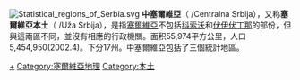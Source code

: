{{NoteTA
  |G1=地名
  |G2=nationality
}}

[[File:Statistical_regions_of_Serbia.svg|thumb]]
'''中塞爾維亞'''（{{lang|sr|Централна Србија}} /Centralna Srbija），又称'''塞爾維亞本土'''（{{lang|sr|Ужа Србија}} /Uža Srbija），是指[[塞爾維亞|塞爾維亞]]不包括[[科索沃|科索沃]]和[[伏伊伏丁那|伏伊伏丁那]]的部份，但與這兩區不同，並沒有相應的行政機關。面积55,974平方公里，人口5,454,950(2002.4)。下分17州。中塞爾維亞包括了三個統計地區。

{{塞爾維亞行政區劃}}

[[Category:塞尔维亚行政区划|+]]
[[Category:塞爾維亞地理|Category:塞爾維亞地理]]
[[Category:本土|Category:本土]]